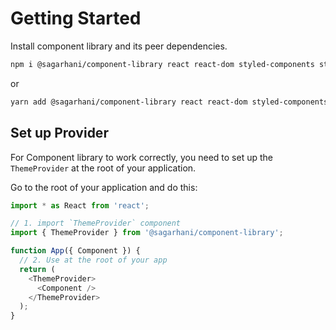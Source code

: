 
<Meta title="Getting Started" />

# Getting Started

Install component library and its peer dependencies.

```bash
npm i @sagarhani/component-library react react-dom styled-components styled-system
```

or

```bash
yarn add @sagarhani/component-library react react-dom styled-components styled-system
```

## Set up Provider

For Component library to work correctly, you need to set up the `ThemeProvider` at the root of your application.

Go to the root of your application and do this:

```js
import * as React from 'react';

// 1. import `ThemeProvider` component
import { ThemeProvider } from '@sagarhani/component-library';

function App({ Component }) {
  // 2. Use at the root of your app
  return (
    <ThemeProvider>
      <Component />
    </ThemeProvider>
  );
}
```
